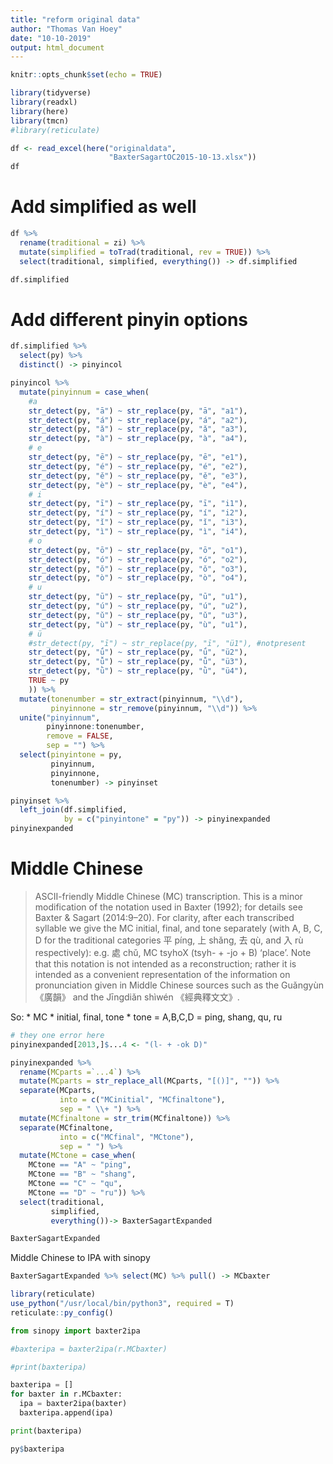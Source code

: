 ```yaml
---
title: "reform original data"
author: "Thomas Van Hoey"
date: "10-10-2019"
output: html_document
---
```


```r
knitr::opts_chunk$set(echo = TRUE)
```

```r
library(tidyverse)
library(readxl)
library(here)
library(tmcn)
#library(reticulate)
```


```r
df <- read_excel(here("originaldata",
                      "BaxterSagartOC2015-10-13.xlsx"))
df
```

# Add simplified as well

```r
df %>%
  rename(traditional = zi) %>%
  mutate(simplified = toTrad(traditional, rev = TRUE)) %>%
  select(traditional, simplified, everything()) -> df.simplified

df.simplified
```

# Add different pinyin options

```r
df.simplified %>%
  select(py) %>%
  distinct() -> pinyincol

pinyincol %>%
  mutate(pinyinnum = case_when(
    #a
    str_detect(py, "ā") ~ str_replace(py, "ā", "a1"),
    str_detect(py, "á") ~ str_replace(py, "á", "a2"),
    str_detect(py, "ǎ") ~ str_replace(py, "ǎ", "a3"),
    str_detect(py, "à") ~ str_replace(py, "à", "a4"),
    # e
    str_detect(py, "ē") ~ str_replace(py, "ē", "e1"),
    str_detect(py, "é") ~ str_replace(py, "é", "e2"),
    str_detect(py, "ě") ~ str_replace(py, "ě", "e3"),
    str_detect(py, "è") ~ str_replace(py, "è", "e4"),
    # i
    str_detect(py, "ī") ~ str_replace(py, "ī", "i1"),
    str_detect(py, "í") ~ str_replace(py, "í", "i2"),
    str_detect(py, "ǐ") ~ str_replace(py, "ǐ", "i3"),
    str_detect(py, "ì") ~ str_replace(py, "ì", "i4"),
    # o
    str_detect(py, "ō") ~ str_replace(py, "ō", "o1"),
    str_detect(py, "ó") ~ str_replace(py, "ó", "o2"),
    str_detect(py, "ǒ") ~ str_replace(py, "ǒ", "o3"),
    str_detect(py, "ò") ~ str_replace(py, "ò", "o4"),
    # u
    str_detect(py, "ū") ~ str_replace(py, "ū", "u1"),
    str_detect(py, "ú") ~ str_replace(py, "ú", "u2"),
    str_detect(py, "ǔ") ~ str_replace(py, "ǔ", "u3"),
    str_detect(py, "ù") ~ str_replace(py, "ù", "u1"),
    # ü
    #str_detect(py, "ī") ~ str_replace(py, "ī", "ü1"), #notpresent
    str_detect(py, "ǘ") ~ str_replace(py, "ǘ", "ü2"),
    str_detect(py, "ǚ") ~ str_replace(py, "ǚ", "ü3"),
    str_detect(py, "ǜ") ~ str_replace(py, "ǜ", "ü4"),
    TRUE ~ py
    )) %>%
  mutate(tonenumber = str_extract(pinyinnum, "\\d"),
         pinyinnone = str_remove(pinyinnum, "\\d")) %>%
  unite("pinyinnum", 
        pinyinnone:tonenumber,
        remove = FALSE,
        sep = "") %>%
  select(pinyintone = py,
         pinyinnum,
         pinyinnone,
         tonenumber) -> pinyinset
```

```r
pinyinset %>%
  left_join(df.simplified, 
            by = c("pinyintone" = "py")) -> pinyinexpanded
pinyinexpanded
```


# Middle Chinese

> ASCII-friendly Middle Chinese (MC) transcription. This is a minor modification of the notation used in Baxter (1992); for details see Baxter & Sagart (2014:9–20). For clarity, after each transcribed syllable we give the MC initial, final, and tone separately (with A, B, C, D for the traditional categories 平 píng, 上 shǎng, 去 qù, and 入 rù respectively): e.g. 處 chǔ, MC tsyhoX (tsyh- + -jo + B) ‘place’. Note that this notation is not intended as a reconstruction; rather it is intended as a convenient representation of the information on pronunciation given in Middle Chinese sources such as the Guǎngyùn 《廣韻》 and the Jīngdiǎn shìwén 《經典釋⽂文》.

So:
* MC
* initial, final, tone
  * tone = A,B,C,D = ping, shang, qu, ru
  
```r
# they one error here
pinyinexpanded[2013,]$...4 <- "(l- + -ok D)"
```
  

```r
pinyinexpanded %>%
  rename(MCparts =`...4`) %>%
  mutate(MCparts = str_replace_all(MCparts, "[()]", "")) %>%
  separate(MCparts, 
           into = c("MCinitial", "MCfinaltone"),
           sep = " \\+ ") %>%
  mutate(MCfinaltone = str_trim(MCfinaltone)) %>%
  separate(MCfinaltone,
           into = c("MCfinal", "MCtone"),
           sep = " ") %>%
  mutate(MCtone = case_when(
    MCtone == "A" ~ "ping",
    MCtone == "B" ~ "shang",
    MCtone == "C" ~ "qu",
    MCtone == "D" ~ "ru")) %>%
  select(traditional, 
         simplified, 
         everything())-> BaxterSagartExpanded
```


```r
BaxterSagartExpanded
```


Middle Chinese to IPA with sinopy

```r
BaxterSagartExpanded %>% select(MC) %>% pull() -> MCbaxter
```

```r
library(reticulate)
use_python("/usr/local/bin/python3", required = T)
reticulate::py_config()
```

```python
from sinopy import baxter2ipa

#baxteripa = baxter2ipa(r.MCbaxter)

#print(baxteripa)

baxteripa = []
for baxter in r.MCbaxter:
  ipa = baxter2ipa(baxter)
  baxteripa.append(ipa)

print(baxteripa)

```

```r
py$baxteripa
```

